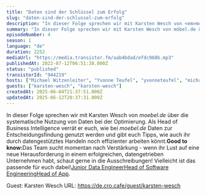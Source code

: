 ```yaml
---
title: "Daten sind der Schlüssel zum Erfolg"
slug: "daten-sind-der-schlussel-zum-erfolg"
description: "In dieser Folge sprechen wir mit Karsten Wesch von <em>moebel.de</em> über die systematische Nutzung von Daten bei der Optimierung. Als Head of Business Intelligence verrät er euch, wie bei <em>moebel.de</em> Daten zur Entscheidungsfindung genutzt werden und gibt euch Tipps, wie auch ihr durch datengestütztes Handeln noch effizienter arbeiten könnt.<strong>Good to know:</strong>Das Team sucht momentan nach Verstärkung - wenn ihr Lust auf eine neue Herausforderung in einem erfolgreichen, datengetrieben Unternehmen habt, schaut gerne in die Ausschreibungen! Vielleicht ist das passende für euch dabei!<a href=\"https://moebel-de.jobs.personio.de/job/743531?display=de\">Junior Data Engineer</a><a href=\"https://moebel-de.jobs.personio.de/job/741804?display=de\">Head of Software Engineering</a><a href=\"https://moebel-de.jobs.personio.de/job/736048?display=de\">Head of App</a>.\n\n\n\n<!-- GUESTS START -->\nGuest: Karsten Wesch\nURL: https://de.cro.cafe/guest/karsten-wesch\n<!-- GUESTS END -->"
summary: "In dieser Folge sprechen wir mit Karsten Wesch von möbel.de über die systematische Nutzung von Daten bei der Optimierung."
episodeNumber: 4
season: 1
language: "de"
duration: 2252
mediaUrl: "https://media.transistor.fm/aab4bdad/efdc968b.mp3"
publishedAt: 2022-07-12T06:51:38.000Z
status: "published"
transistorId: "944219"
hosts: ["Michael Witzenleiter", "Yvonne Teufel", "yvonneteufel", "michaelwitzenleiter"]
guests: ["karsten-wesch", "karsten-wesch"]
createdAt: 2025-06-04T21:37:51.000Z
updatedAt: 2025-06-12T20:37:31.000Z
---
```


In dieser Folge sprechen wir mit Karsten Wesch von <em>moebel.de</em> über die systematische Nutzung von Daten bei der Optimierung. Als Head of Business Intelligence verrät er euch, wie bei <em>moebel.de</em> Daten zur Entscheidungsfindung genutzt werden und gibt euch Tipps, wie auch ihr durch datengestütztes Handeln noch effizienter arbeiten könnt.<strong>Good to know:</strong>Das Team sucht momentan nach Verstärkung - wenn ihr Lust auf eine neue Herausforderung in einem erfolgreichen, datengetrieben Unternehmen habt, schaut gerne in die Ausschreibungen! Vielleicht ist das passende für euch dabei!<a href="https://moebel-de.jobs.personio.de/job/743531?display=de">Junior Data Engineer</a><a href="https://moebel-de.jobs.personio.de/job/741804?display=de">Head of Software Engineering</a><a href="https://moebel-de.jobs.personio.de/job/736048?display=de">Head of App</a>.



<!-- GUESTS START -->
Guest: Karsten Wesch
URL: https://de.cro.cafe/guest/karsten-wesch
<!-- GUESTS END -->
